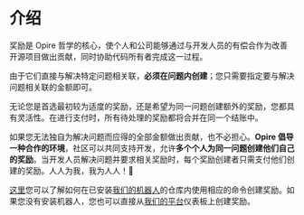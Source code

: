 # 介绍

奖励是 Opire 哲学的核心，使个人和公司能够通过与开发人员的有偿合作为改善开源项目做出贡献，同时协助代码所有者完成这一过程。

由于它们直接与解决特定问题相关联，**必须在问题内创建**；您只需要指定要与解决问题相关联的金额即可。

无论您是首选最初较为适度的奖励，还是希望为同一问题创建额外的奖励，您都具有灵活性。在进行支付时，所有待处理的奖励都将合并在同一个结账中。

如果您无法独自为解决问题而应得的全部金额做出贡献，也不必担心。**Opire 倡导一种合作的环境**，社区可以共同支持开发，允许**多个个人为同一问题创建他们自己的奖励**。当开发人员解决问题并要求相关奖励时，每个奖励创建者只需支付他们创建的奖励。人人为我，我为人人！🤝

[这里](/overview/commands#create-reward)您可以了解如何在已安装[我们的机器人](/overview/install-bot)的仓库内使用相应的命令创建奖励。如果您没有安装机器人，您也可以直接从[我们的平台](https://app.opire.dev/dashboard/creator/rewards)仪表板上创建奖励。
